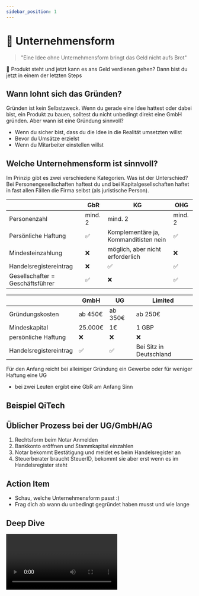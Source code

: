 ```yaml
---
sidebar_position: 1
---
```


# 🏢 Unternehmensform

> "Eine Idee ohne Unternehmensform bringt das Geld nicht aufs Brot"

<Callout>
  📍 Produkt steht und jetzt kann es ans Geld verdienen gehen? Dann bist du jetzt in einem der letzten Steps
</Callout>

## Wann lohnt sich das Gründen?

Gründen ist kein Selbstzweck. Wenn du gerade eine Idee hattest oder dabei bist, ein Produkt zu bauen, solltest du nicht unbedingt direkt eine GmbH gründen. Aber wann ist eine Gründung sinnvoll?

- Wenn du sicher bist, dass du die Idee in die Realität umsetzten willst
- Bevor du Umsätze erzielst
- Wenn du Mitarbeiter einstellen willst

## Welche Unternehmensform ist sinnvoll?

Im Prinzip gibt es zwei verschiedene Kategorien. Was ist der Unterschied?
Bei Personengesellschaften haftest du und bei Kapitalgesellschaften haftet in fast allen Fällen die Firma selbst (als juristische Person).

|                                  | GbR     | KG                                    | OHG     |
| -------------------------------- | ------- | ------------------------------------- | ------- |
| Personenzahl                     | mind. 2 | mind. 2                               | mind. 2 |
| Persönliche Haftung              | ✅      | Komplementäre ja, Kommanditisten nein | ✅      |
| Mindesteinzahlung                | ❌      | möglich, aber nicht erforderlich      | ❌      |
| Handelsregistereintrag           | ❌      | ✅                                    | ✅      |
| Gesellschafter = Geschäftsführer | ✅      | ❌                                    | ✅      |

|                        | GmbH    | UG      | Limited                 |
| ---------------------- | ------- | ------- | ----------------------- |
| Gründungskosten        | ab 450€ | ab 350€ | ab 250€                 |
| Mindeskapital          | 25.000€ | 1€      | 1 GBP                   |
| persönliche Haftung    | ❌      | ❌      | ❌                      |
| Handelsregistereintrag | ✅      | ✅      | Bei Sitz in Deutschland |

Für den Anfang reicht bei alleiniger Gründung ein Gewerbe oder für weniger Haftung eine UG

- bei zwei Leuten ergibt eine GbR am Anfang Sinn

## Beispiel QiTech

<TikTok source="https://www.tiktok.com/@howtofailwhilestartup/video/7049424535698836742"/>

## Üblicher Prozess bei der UG/GmbH/AG

1. Rechtsform beim Notar Anmelden
2. Bankkonto eröffnen und Stammkapital einzahlen
3. Notar bekommt Bestätigung und meldet es beim Handelsregister an
4. Steuerberater braucht SteuerID, bekommt sie aber erst wenn es im Handelsregister steht

## Action Item

- Schau, welche Unternehmensform passt :)
- Frag dich ab wann du unbedingt gegründet haben musst und wie lange

## Deep Dive

<Grid>
  <Video sourceId="Xqer4ADWUd8" />
  <Video sourceId="FCz9ppG_NJ8" />
</Grid>
